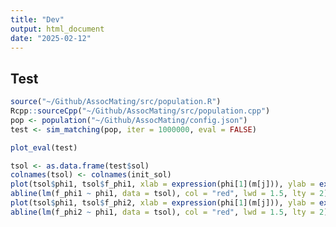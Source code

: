 ```yaml
---
title: "Dev"
output: html_document
date: "2025-02-12"
---
```


## Test

```r
source("~/Github/AssocMating/src/population.R")
Rcpp::sourceCpp("~/Github/AssocMating/src/population.cpp")
pop <- population("~/Github/AssocMating/config.json")
test <- sim_matching(pop, iter = 1000000, eval = FALSE)

plot_eval(test)
```

```r
tsol <- as.data.frame(test$sol)
colnames(tsol) <- colnames(init_sol)
plot(tsol$phi1, tsol$f_phi1, xlab = expression(phi[1](m[j])), ylab = expression(phi[1](f[alpha(j)])))
abline(lm(f_phi1 ~ phi1, data = tsol), col = "red", lwd = 1.5, lty = 2)
plot(tsol$phi1, tsol$f_phi2, xlab = expression(phi[1](m[j])), ylab = expression(phi[2](f[alpha(j)])))
abline(lm(f_phi2 ~ phi1, data = tsol), col = "red", lwd = 1.5, lty = 2)
```
